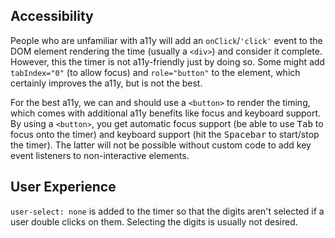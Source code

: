 ## Accessibility

People who are unfamiliar with a11y will add an `onClick`/`'click'` event to the DOM element rendering the time (usually a `<div>`) and consider it complete. However, this the timer is not a11y-friendly just by doing so. Some might add `tabIndex="0"` (to allow focus) and `role="button"` to the element, which certainly improves the a11y, but is not the best.

For the best a11y, we can and should use a `<button>` to render the timing, which comes with additional a11y benefits like focus and keyboard support. By using a `<button>`, you get automatic focus support (be able to use <kbd>Tab</kbd> to focus onto the timer) and keyboard support (hit the <kbd>Spacebar</kbd> to start/stop the timer). The latter will not be possible without custom code to add key event listeners to non-interactive elements.

## User Experience

`user-select: none` is added to the timer so that the digits aren't selected if a user double clicks on them. Selecting the digits is usually not desired.

